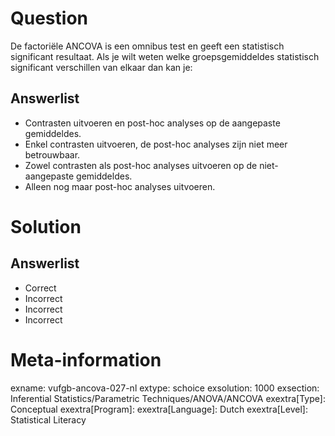 Question
========

De factoriële ANCOVA is een omnibus test en geeft een statistisch significant resultaat. Als je wilt weten welke groepsgemiddeldes statistisch significant  verschillen van elkaar dan kan je:
  
Answerlist
----------
* Contrasten uitvoeren en post-hoc analyses op de aangepaste gemiddeldes.
* Enkel contrasten uitvoeren, de post-hoc analyses zijn niet meer betrouwbaar.
* Zowel contrasten als post-hoc analyses uitvoeren op de niet-aangepaste gemiddeldes.
* Alleen nog maar post-hoc analyses uitvoeren.

Solution
========

Answerlist
----------
* Correct
* Incorrect
* Incorrect
* Incorrect

Meta-information
================
exname: vufgb-ancova-027-nl
extype: schoice
exsolution: 1000
exsection: Inferential Statistics/Parametric Techniques/ANOVA/ANCOVA
exextra[Type]: Conceptual
exextra[Program]: 
exextra[Language]: Dutch
exextra[Level]: Statistical Literacy